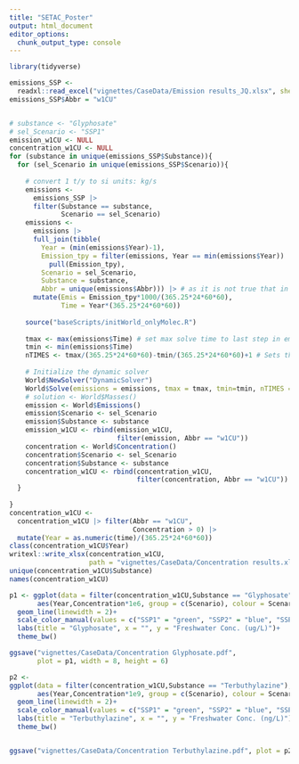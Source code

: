 ```yaml
---
title: "SETAC_Poster"
output: html_document
editor_options: 
  chunk_output_type: console
---
```


```r
library(tidyverse)

emissions_SSP <- 
  readxl::read_excel("vignettes/CaseData/Emission results_JQ.xlsx", sheet=1)
emissions_SSP$Abbr = "w1CU"



```

```r
# substance <- "Glyphosate"
# sel_Scenario <- "SSP1"
emission_w1CU <- NULL
concentration_w1CU <- NULL
for (substance in unique(emissions_SSP$Substance)){
  for (sel_Scenario in unique(emissions_SSP$Scenario)){
    
    # convert 1 t/y to si units: kg/s
    emissions <- 
      emissions_SSP |>
      filter(Substance == substance,
             Scenario == sel_Scenario)
    emissions <-
      emissions |> 
      full_join(tibble(
        Year = (min(emissions$Year)-1),
        Emission_tpy = filter(emissions, Year == min(emissions$Year)) |>
          pull(Emission_tpy),
        Scenario = sel_Scenario,
        Substance = substance,
        Abbr = unique(emissions$Abbr))) |> # as it is not true that in the previous year the environment is 'empty' we assume the previous year is included with same emission as first year in SSP data. This needs a more robust decision.
      mutate(Emis = Emission_tpy*1000/(365.25*24*60*60),
             Time = Year*(365.25*24*60*60))
    
    source("baseScripts/initWorld_onlyMolec.R")
    
    tmax <- max(emissions$Time) # set max solve time to last step in emission scenario
    tmin <- min(emissions$Time)
    nTIMES <- tmax/(365.25*24*60*60)-tmin/(365.25*24*60*60)+1 # Sets the time step for output, e.g. for 19 year scenario from year 1 to 20, add t1 is 20 nTimes
    
    # Initialize the dynamic solver
    World$NewSolver("DynamicSolver")
    World$Solve(emissions = emissions, tmax = tmax, tmin=tmin, nTIMES = nTIMES)
    # solution <- World$Masses()
    emission <- World$Emissions()
    emission$Scenario <- sel_Scenario
    emission$Substance <- substance
    emission_w1CU <- rbind(emission_w1CU,
                           filter(emission, Abbr == "w1CU"))
    concentration <- World$Concentration()
    concentration$Scenario <- sel_Scenario
    concentration$Substance <- substance
    concentration_w1CU <- rbind(concentration_w1CU,
                                filter(concentration, Abbr == "w1CU"))
  }
  
}
concentration_w1CU <-
  concentration_w1CU |> filter(Abbr == "w1CU",
                               Concentration > 0) |> 
  mutate(Year = as.numeric(time)/(365.25*24*60*60))
class(concentration_w1CU$Year)
writexl::write_xlsx(concentration_w1CU,
                    path = "vignettes/CaseData/Concentration results.xlsx")
unique(concentration_w1CU$Substance)
names(concentration_w1CU)

p1 <- ggplot(data = filter(concentration_w1CU,Substance == "Glyphosate"),
       aes(Year,Concentration*1e6, group = c(Scenario), colour = Scenario))+
  geom_line(linewidth = 2)+
  scale_color_manual(values = c("SSP1" = "green", "SSP2" = "blue", "SSP3" = "red")) +
  labs(title = "Glyphosate", x = "", y = "Freshwater Conc. (ug/L)")+
  theme_bw()

ggsave("vignettes/CaseData/Concentration Glyphosate.pdf", 
       plot = p1, width = 8, height = 6)

p2 <- 
ggplot(data = filter(concentration_w1CU,Substance == "Terbuthylazine"),
       aes(Year,Concentration*1e9, group = c(Scenario), colour = Scenario))+
  geom_line(linewidth = 2)+
  scale_color_manual(values = c("SSP1" = "green", "SSP2" = "blue", "SSP3" = "red")) +
  labs(title = "Terbuthylazine", x = "", y = "Freshwater Conc. (ng/L)")+
  theme_bw()


ggsave("vignettes/CaseData/Concentration Terbuthylazine.pdf", plot = p2, width = 8, height = 6)


```

